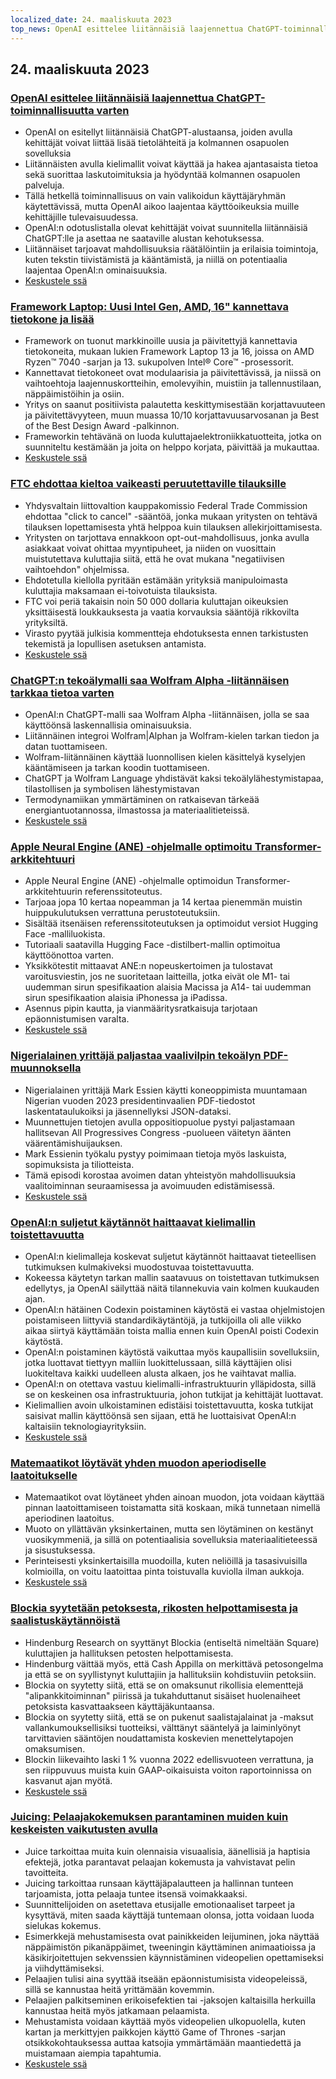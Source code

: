 ```yaml
---
localized_date: 24. maaliskuuta 2023
top_news: OpenAI esittelee liitännäisiä laajennettua ChatGPT-toiminnallisuutta varten
---
```




<CallToAction />

<Steps>

## 24. maaliskuuta 2023

### [OpenAI esittelee liitännäisiä laajennettua ChatGPT-toiminnallisuutta varten](https://openai.com/blog/chatgpt-plugins)

- OpenAI on esitellyt liitännäisiä ChatGPT-alustaansa, joiden avulla kehittäjät voivat liittää lisää tietolähteitä ja kolmannen osapuolen sovelluksia
- Liitännäisten avulla kielimallit voivat käyttää ja hakea ajantasaista tietoa sekä suorittaa laskutoimituksia ja hyödyntää kolmannen osapuolen palveluja.
- Tällä hetkellä toiminnallisuus on vain valikoidun käyttäjäryhmän käytettävissä, mutta OpenAI aikoo laajentaa käyttöoikeuksia muille kehittäjille tulevaisuudessa.
- OpenAI:n odotuslistalla olevat kehittäjät voivat suunnitella liitännäisiä ChatGPT:lle ja asettaa ne saataville alustan kehotuksessa.
- Liitännäiset tarjoavat mahdollisuuksia räätälöintiin ja erilaisia toimintoja, kuten tekstin tiivistämistä ja kääntämistä, ja niillä on potentiaalia laajentaa OpenAI:n ominaisuuksia.
- [Keskustele ssä](http://news.ycombinator.com/item?id=35277677)

### [Framework Laptop: Uusi Intel Gen, AMD, 16" kannettava tietokone ja lisää](https://frame.work/)

- Framework on tuonut markkinoille uusia ja päivitettyjä kannettavia tietokoneita, mukaan lukien Framework Laptop 13 ja 16, joissa on AMD Ryzen™ 7040 -sarjan ja 13. sukupolven Intel® Core™ -prosessorit.
- Kannettavat tietokoneet ovat modulaarisia ja päivitettävissä, ja niissä on vaihtoehtoja laajennuskortteihin, emolevyihin, muistiin ja tallennustilaan, näppäimistöihin ja osiin.
- Yritys on saanut positiivista palautetta keskittymisestään korjattavuuteen ja päivitettävyyteen, muun muassa 10/10 korjattavuusarvosanan ja Best of the Best Design Award -palkinnon.
- Frameworkin tehtävänä on luoda kuluttajaelektroniikkatuotteita, jotka on suunniteltu kestämään ja joita on helppo korjata, päivittää ja mukauttaa.
- [Keskustele ssä](http://news.ycombinator.com/item?id=35277660)

### [FTC ehdottaa kieltoa vaikeasti peruutettaville tilauksille](https://www.theverge.com/2023/3/23/23652373/ftc-click-to-cancel-subscription-service-dark-patterns-ban)

- Yhdysvaltain liittovaltion kauppakomissio Federal Trade Commission ehdottaa "click to cancel" -sääntöä, jonka mukaan yritysten on tehtävä tilauksen lopettamisesta yhtä helppoa kuin tilauksen allekirjoittamisesta.
- Yritysten on tarjottava ennakkoon opt-out-mahdollisuus, jonka avulla asiakkaat voivat ohittaa myyntipuheet, ja niiden on vuosittain muistutettava kuluttajia siitä, että he ovat mukana "negatiivisen vaihtoehdon" ohjelmissa.
- Ehdotetulla kiellolla pyritään estämään yrityksiä manipuloimasta kuluttajia maksamaan ei-toivotuista tilauksista.
- FTC voi periä takaisin noin 50 000 dollaria kuluttajan oikeuksien yksittäisestä loukkauksesta ja vaatia korvauksia sääntöjä rikkovilta yrityksiltä.
- Virasto pyytää julkisia kommentteja ehdotuksesta ennen tarkistusten tekemistä ja lopullisen asetuksen antamista.
- [Keskustele ssä](http://news.ycombinator.com/item?id=35274519)

### [ChatGPT:n tekoälymalli saa Wolfram Alpha -liitännäisen tarkkaa tietoa varten](https://writings.stephenwolfram.com/2023/03/chatgpt-gets-its-wolfram-superpowers/)

- OpenAI:n ChatGPT-malli saa Wolfram Alpha -liitännäisen, jolla se saa käyttöönsä laskennallisia ominaisuuksia.
- Liitännäinen integroi Wolfram|Alphan ja Wolfram-kielen tarkan tiedon ja datan tuottamiseen.
- Wolfram-liitännäinen käyttää luonnollisen kielen käsittelyä kyselyjen kääntämiseen ja tarkan koodin tuottamiseen.
- ChatGPT ja Wolfram Language yhdistävät kaksi tekoälylähestymistapaa, tilastollisen ja symbolisen lähestymistavan
- Termodynamiikan ymmärtäminen on ratkaisevan tärkeää energiantuotannossa, ilmastossa ja materiaalitieteissä.
- [Keskustele ssä](http://news.ycombinator.com/item?id=35277925)

### [Apple Neural Engine (ANE) -ohjelmalle optimoitu Transformer-arkkitehtuuri](https://github.com/apple/ml-ane-transformers)

- Apple Neural Engine (ANE) -ohjelmalle optimoidun Transformer-arkkitehtuurin referenssitoteutus.
- Tarjoaa jopa 10 kertaa nopeamman ja 14 kertaa pienemmän muistin huippukulutuksen verrattuna perustoteutuksiin.
- Sisältää itsenäisen referenssitoteutuksen ja optimoidut versiot Hugging Face -malliluokista.
- Tutoriaali saatavilla Hugging Face -distilbert-mallin optimoitua käyttöönottoa varten.
- Yksikkötestit mittaavat ANE:n nopeuskertoimen ja tulostavat varoitusviestin, jos ne suoritetaan laitteilla, jotka eivät ole M1- tai uudemman sirun spesifikaation alaisia Macissa ja A14- tai uudemman sirun spesifikaation alaisia iPhonessa ja iPadissa.
- Asennus pipin kautta, ja vianmääritysratkaisuja tarjotaan epäonnistumisen varalta.
- [Keskustele ssä](http://news.ycombinator.com/item?id=35282325)

### [Nigerialainen yrittäjä paljastaa vaalivilpin tekoälyn PDF-muunnoksella](https://markessien.com/posts/drama_of_transcription/)

- Nigerialainen yrittäjä Mark Essien käytti koneoppimista muuntamaan Nigerian vuoden 2023 presidentinvaalien PDF-tiedostot laskentataulukoiksi ja jäsennellyksi JSON-dataksi.
- Muunnettujen tietojen avulla oppositiopuolue pystyi paljastamaan hallitsevan All Progressives Congress -puolueen väitetyn äänten väärentämishuijauksen.
- Mark Essienin työkalu pystyy poimimaan tietoja myös laskuista, sopimuksista ja tiliotteista.
- Tämä episodi korostaa avoimen datan yhteistyön mahdollisuuksia vaalitoiminnan seuraamisessa ja avoimuuden edistämisessä.
- [Keskustele ssä](http://news.ycombinator.com/item?id=35272227)

### [OpenAI:n suljetut käytännöt haittaavat kielimallin toistettavuutta](https://aisnakeoil.substack.com/p/openais-policies-hinder-reproducible)

- OpenAI:n kielimalleja koskevat suljetut käytännöt haittaavat tieteellisen tutkimuksen kulmakiveksi muodostuvaa toistettavuutta.
- Kokeessa käytetyn tarkan mallin saatavuus on toistettavan tutkimuksen edellytys, ja OpenAI säilyttää näitä tilannekuvia vain kolmen kuukauden ajan.
- OpenAI:n hätäinen Codexin poistaminen käytöstä ei vastaa ohjelmistojen poistamiseen liittyviä standardikäytäntöjä, ja tutkijoilla oli alle viikko aikaa siirtyä käyttämään toista mallia ennen kuin OpenAI poisti Codexin käytöstä.
- OpenAI:n poistaminen käytöstä vaikuttaa myös kaupallisiin sovelluksiin, jotka luottavat tiettyyn malliin luokittelussaan, sillä käyttäjien olisi luokiteltava kaikki uudelleen alusta alkaen, jos he vaihtavat mallia.
- OpenAI:n on otettava vastuu kielimalli-infrastruktuurin ylläpidosta, sillä se on keskeinen osa infrastruktuuria, johon tutkijat ja kehittäjät luottavat.
- Kielimallien avoin ulkoistaminen edistäisi toistettavuutta, koska tutkijat saisivat mallin käyttöönsä sen sijaan, että he luottaisivat OpenAI:n kaltaisiin teknologiayrityksiin.
- [Keskustele ssä](http://news.ycombinator.com/item?id=35269304)

### [Matemaatikot löytävät yhden muodon aperiodiselle laatoitukselle](https://www.newscientist.com/article/2365363-mathematicians-discover-shape-that-can-tile-a-wall-and-never-repeat/)

- Matemaatikot ovat löytäneet yhden ainoan muodon, jota voidaan käyttää pinnan laatoittamiseen toistamatta sitä koskaan, mikä tunnetaan nimellä aperiodinen laatoitus.
- Muoto on yllättävän yksinkertainen, mutta sen löytäminen on kestänyt vuosikymmeniä, ja sillä on potentiaalisia sovelluksia materiaalitieteessä ja sisustuksessa.
- Perinteisesti yksinkertaisilla muodoilla, kuten neliöillä ja tasasivuisilla kolmioilla, on voitu laatoittaa pinta toistuvalla kuviolla ilman aukkoja.
- [Keskustele ssä](http://news.ycombinator.com/item?id=35273707)

### [Blockia syytetään petoksesta, rikosten helpottamisesta ja saalistuskäytännöistä](https://hindenburgresearch.com/block/)

- Hindenburg Research on syyttänyt Blockia (entiseltä nimeltään Square) kuluttajien ja hallituksen petosten helpottamisesta.
- Hindenburg väittää myös, että Cash Appilla on merkittävä petosongelma ja että se on syyllistynyt kuluttajiin ja hallituksiin kohdistuviin petoksiin.
- Blockia on syytetty siitä, että se on omaksunut rikollisia elementtejä "alipankkitoiminnan" piirissä ja tukahduttanut sisäiset huolenaiheet petoksista kasvattaakseen käyttäjäkuntaansa.
- Blockia on syytetty siitä, että se on pukenut saalistajalainat ja -maksut vallankumouksellisiksi tuotteiksi, välttänyt sääntelyä ja laiminlyönyt tarvittavien sääntöjen noudattamista koskevien menettelytapojen omaksumisen.
- Blockin liikevaihto laski 1 % vuonna 2022 edellisvuoteen verrattuna, ja sen riippuvuus muista kuin GAAP-oikaisuista voiton raportoinnissa on kasvanut ajan myötä.
- [Keskustele ssä](http://news.ycombinator.com/item?id=35273782)

### [Juicing: Pelaajakokemuksen parantaminen muiden kuin keskeisten vaikutusten avulla](https://garden.bradwoods.io/notes/design/juice)

- Juice tarkoittaa muita kuin olennaisia visuaalisia, äänellisiä ja haptisia efektejä, jotka parantavat pelaajan kokemusta ja vahvistavat pelin tavoitteita.
- Juicing tarkoittaa runsaan käyttäjäpalautteen ja hallinnan tunteen tarjoamista, jotta pelaaja tuntee itsensä voimakkaaksi.
- Suunnittelijoiden on asetettava etusijalle emotionaaliset tarpeet ja kysyttävä, miten saada käyttäjä tuntemaan olonsa, jotta voidaan luoda sielukas kokemus.
- Esimerkkejä mehustamisesta ovat painikkeiden leijuminen, joka näyttää näppäimistön pikanäppäimet, tweeningin käyttäminen animaatioissa ja käsikirjoitettujen sekvenssien käynnistäminen videopelien opettamiseksi ja viihdyttämiseksi.
- Pelaajien tulisi aina syyttää itseään epäonnistumisista videopeleissä, sillä se kannustaa heitä yrittämään kovemmin.
- Pelaajien palkitseminen erikoisefektien tai -jaksojen kaltaisilla herkuilla kannustaa heitä myös jatkamaan pelaamista.
- Mehustamista voidaan käyttää myös videopelien ulkopuolella, kuten kartan ja merkittyjen paikkojen käyttö Game of Thrones -sarjan otsikkokohtauksessa auttaa katsojia ymmärtämään maantiedettä ja muistamaan aiempia tapahtumia.
- [Keskustele ssä](http://news.ycombinator.com/item?id=35273139)

</Steps>
